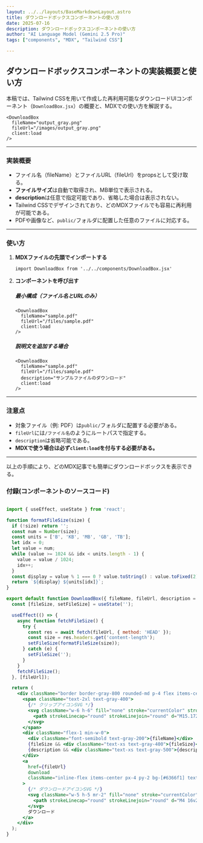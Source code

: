 ```yaml
---
layout: ../../layouts/BaseMarkdownLayout.astro
title: ダウンロードボックスコンポーネントの使い方
date: 2025-07-16
description: ダウンロードボックスコンポーネントの使い方
author: "AI Language Model (Gemini 2.5 Pro)"
tags: ["components", "MDX", "Tailwind CSS"]

---
```



## ダウンロードボックスコンポーネントの実装概要と使い方

本稿では、Tailwind CSSを用いて作成した再利用可能なダウンロードUIコンポーネント（`DownloadBox.jsx`）の概要と、MDXでの使い方を解説する。

    <DownloadBox
      fileName="output_gray.png"
      fileUrl="/images/output_gray.png"
      client:load
    />

-----

### 実装概要

  - ファイル名（fileName）とファイルURL（fileUrl）をpropsとして受け取る。
  - **ファイルサイズ**は自動で取得され、MB単位で表示される。
  - **description**は任意で指定可能であり、省略した場合は表示されない。
  - Tailwind CSSでデザインされており、どのMDXファイルでも容易に再利用が可能である。
  - PDFや画像など、`public/`フォルダに配置した任意のファイルに対応する。


-----

### 使い方

1.  **MDXファイルの先頭でインポートする**

    ```mdx
    import DownloadBox from '../../components/DownloadBox.jsx'
    ```

2.  **コンポーネントを呼び出す**

    ##### 最小構成（ファイル名とURLのみ）

    ```mdx
    <DownloadBox
      fileName="sample.pdf"
      fileUrl="/files/sample.pdf"
      client:load
    />
    ```

    ##### 説明文を追加する場合

    ```mdx
    <DownloadBox
      fileName="sample.pdf"
      fileUrl="/files/sample.pdf"
      description="サンプルファイルのダウンロード"
      client:load
    />
    ```

-----

### 注意点

  - 対象ファイル（例: PDF）は`public/`フォルダに配置する必要がある。
  - `fileUrl`には`/ファイル名`のようにルートパスで指定する。
  - `description`は省略可能である。
  - **MDXで使う場合は必ず`client:load`を付与する必要がある。**

-----

以上の手順により、どのMDX記事でも簡単にダウンロードボックスを表示できる。



### 付録(コンポーネントのソースコード)


```jsx

import { useEffect, useState } from 'react';

function formatFileSize(size) {
  if (!size) return '';
  const num = Number(size);
  const units = ['B', 'KB', 'MB', 'GB', 'TB'];
  let idx = 0;
  let value = num;
  while (value >= 1024 && idx < units.length - 1) {
    value = value / 1024;
    idx++;
  }
  const display = value % 1 === 0 ? value.toString() : value.toFixed(2).replace(/\.00$/, '').replace(/(\.[1-9])0$/, '$1');
  return `${display} ${units[idx]}`;
}

export default function DownloadBox({ fileName, fileUrl, description = '' }) {
  const [fileSize, setFileSize] = useState('');

  useEffect(() => {
    async function fetchFileSize() {
      try {
        const res = await fetch(fileUrl, { method: 'HEAD' });
        const size = res.headers.get('content-length');
        setFileSize(formatFileSize(size));
      } catch (e) {
        setFileSize('');
      }
    }
    fetchFileSize();
  }, [fileUrl]);

  return (
    <div className="border border-gray-800 rounded-md p-4 flex items-center gap-4 bg-gray-800 mb-4">
      <span className="text-2xl text-gray-400">
        {/* クリップアイコンSVG */}
        <svg className="w-6 h-6" fill="none" stroke="currentColor" strokeWidth="2" viewBox="0 0 24 24">
          <path strokeLinecap="round" strokeLinejoin="round" d="M15.172 7l-6.586 6.586a2 2 0 102.828 2.828l7.07-7.07a4 4 0 00-5.657-5.657l-7.071 7.07a6 6 0 108.485 8.486l6.364-6.364" />
        </svg>
      </span>
      <div className="flex-1 min-w-0">
        <div className="font-semibold text-gray-200">{fileName}</div>
        {fileSize && <div className="text-xs text-gray-400">{fileSize}</div>}
        {description && <div className="text-xs text-gray-500">{description}</div>}
      </div>
      <a
        href={fileUrl}
        download
        className="inline-flex items-center px-4 py-2 bg-[#6366f1] text-white rounded hover:bg-[#4f46e5] hover:text-white transition"
      >
        {/* ダウンロードアイコンSVG */}
        <svg className="w-5 h-5 mr-2" fill="none" stroke="currentColor" strokeWidth="2" viewBox="0 0 24 24">
          <path strokeLinecap="round" strokeLinejoin="round" d="M4 16v2a2 2 0 002 2h12a2 2 0 002-2v-2M7 10l5 5m0 0l5-5m-5 5V4" />
        </svg>
        ダウンロード
      </a>
    </div>
  );
} 

```